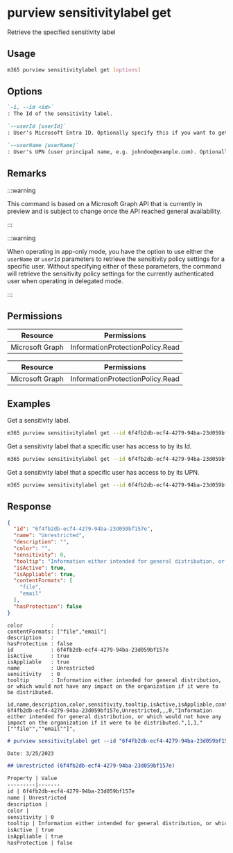 
# purview sensitivitylabel get

Retrieve the specified sensitivity label

## Usage

```sh
m365 purview sensitivitylabel get [options]
```

## Options

```md definition-list
`-i, --id <id>`
: The Id of the sensitivity label.

`--userId [userId]`
: User's Microsoft Entra ID. Optionally specify this if you want to get a list of sensitivity labels that the user has access to. Specify either `userId` or `userName` but not both.

`--userName [userName]`
: User's UPN (user principal name, e.g. johndoe@example.com). Optionally specify this if you want to get a list of sensitivity labels that the user has access to. Specify either `userId` or `userName` but not both.
```

<Global />

## Remarks

:::warning

This command is based on a Microsoft Graph API that is currently in preview and is subject to change once the API reached general availability.

:::

:::warning

When operating in app-only mode, you have the option to use either the `userName` or `userId` parameters to retrieve the sensitivity policy settings for a specific user. Without specifying either of these parameters, the command will retrieve the sensitivity policy settings for the currently authenticated user when operating in delegated mode.

:::

## Permissions
<Tabs>
  <TabItem value="Delegated">

  | Resource        | Permissions                      |
  |-----------------|----------------------------------|
  | Microsoft Graph | InformationProtectionPolicy.Read |

  </TabItem>
  <TabItem value="Application">

  | Resource        | Permissions                      |
  |-----------------|----------------------------------|
  | Microsoft Graph | InformationProtectionPolicy.Read |

  </TabItem>
</Tabs>

## Examples

Get a sensitivity label.

```sh
m365 purview sensitivitylabel get --id 6f4fb2db-ecf4-4279-94ba-23d059bf157e
```

Get a sensitivity label that a specific user has access to by its Id.

```sh
m365 purview sensitivitylabel get --id 6f4fb2db-ecf4-4279-94ba-23d059bf157e --userId 59f80e08-24b1-41f8-8586-16765fd830d3
```

Get a sensitivity label that a specific user has access to by its UPN.

```sh
m365 purview sensitivitylabel get --id 6f4fb2db-ecf4-4279-94ba-23d059bf157e --userName john.doe@contoso.com
```

## Response

<Tabs>
  <TabItem value="JSON">

  ```json
  {
    "id": "6f4fb2db-ecf4-4279-94ba-23d059bf157e",
    "name": "Unrestricted",
    "description": "",
    "color": "",
    "sensitivity": 0,
    "tooltip": "Information either intended for general distribution, or which would not have any impact on the organization if it were to be distributed.",
    "isActive": true,
    "isAppliable": true,
    "contentFormats": [
      "file",
      "email"
    ],
    "hasProtection": false
  }
  ```

  </TabItem>
  <TabItem value="Text">

  ```text
  color         :
  contentFormats: ["file","email"]
  description   :
  hasProtection : false
  id            : 6f4fb2db-ecf4-4279-94ba-23d059bf157e
  isActive      : true
  isAppliable   : true
  name          : Unrestricted
  sensitivity   : 0
  tooltip       : Information either intended for general distribution, or which would not have any impact on the organization if it were to be distributed.
  ```

  </TabItem>
  <TabItem value="CSV">

  ```csv
  id,name,description,color,sensitivity,tooltip,isActive,isAppliable,contentFormats,hasProtection
  6f4fb2db-ecf4-4279-94ba-23d059bf157e,Unrestricted,,,0,"Information either intended for general distribution, or which would not have any impact on the organization if it were to be distributed.",1,1,"[""file"",""email""]",
  ```

  </TabItem>
  <TabItem value="Markdown">

  ```md
  # purview sensitivitylabel get --id "6f4fb2db-ecf4-4279-94ba-23d059bf157e"

  Date: 3/25/2023

  ## Unrestricted (6f4fb2db-ecf4-4279-94ba-23d059bf157e)

  Property | Value
  ---------|-------
  id | 6f4fb2db-ecf4-4279-94ba-23d059bf157e
  name | Unrestricted
  description |
  color |
  sensitivity | 0
  tooltip | Information either intended for general distribution, or which would not have any impact on the organization if it were to be distributed.
  isActive | true
  isAppliable | true
  hasProtection | false
  ```

  </TabItem>
</Tabs>
